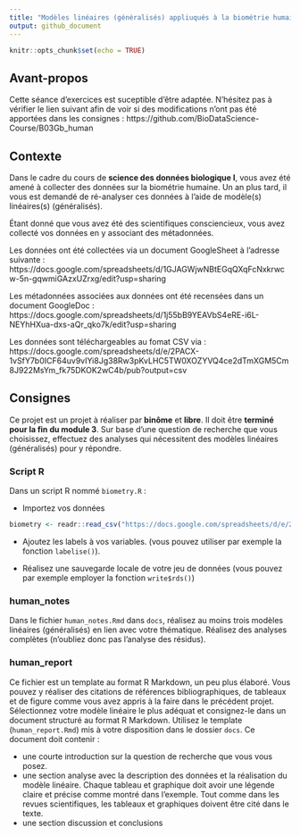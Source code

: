 ```yaml
---
title: "Modèles linéaires (généralisés) appliuqués à la biométrie humaine"
output: github_document
---
```


<!--- do not edit readme.md ---->

```r
knitr::opts_chunk$set(echo = TRUE)
```

## Avant-propos

Cette séance d'exercices est suceptible d'être adaptée. N'hésitez pas à vérifier le lien suivant afin de voir si des modifications n'ont pas été apportées dans les consignes : https://github.com/BioDataScience-Course/B03Gb_human

## Contexte 

Dans le cadre du cours de **science des données biologique I**, vous avez été amené à collecter des données sur la biométrie humaine. Un an plus tard, il vous est demandé de ré-analyser ces données à l'aide de modèle(s) linéaires(s) (généralisés).

Étant donné que vous avez été des scientifiques consciencieux, vous avez collecté vos données en y associant des métadonnées.

Les données ont été collectées via un document GoogleSheet à l'adresse suivante : https://docs.google.com/spreadsheets/d/1GJAGWjwNBtEGqQXqFcNxkrwcw-5n-gqwmiGAzxUZrxg/edit?usp=sharing

Les métadonnées associées aux données ont été recensées dans un document GoogleDoc : https://docs.google.com/spreadsheets/d/1j55bB9YEAVbS4eRE-i6L-NEYhHXua-dxs-aQr_qko7k/edit?usp=sharing

Les données sont téléchargeables au fomat CSV via : https://docs.google.com/spreadsheets/d/e/2PACX-1vSfY7b0ICF64uv9vIYi8Jg38Rw3pKvLHC5TW0XOZYVQ4ce2dTmXGM5Cm8J922MsYm_fk75DKOK2wC4b/pub?output=csv

## Consignes

Ce projet est un projet à réaliser par **binôme** et **libre**. Il doit être **terminé pour la fin du module 3**. Sur base d'une question de recherche que vous choisissez, effectuez des analyses qui nécessitent des modèles linéaires (généralisés) pour y répondre.

### Script R

Dans un script R nommé `biometry.R` :

- Importez vos données 

```r
biometry <- readr::read_csv("https://docs.google.com/spreadsheets/d/e/2PACX-1vSfY7b0ICF64uv9vIYi8Jg38Rw3pKvLHC5TW0XOZYVQ4ce2dTmXGM5Cm8J922MsYm_fk75DKOK2wC4b/pub?output=csv", locale = readr::locale(decimal_mark = ","))
```

- Ajoutez les labels à vos variables. (vous pouvez utiliser par exemple la fonction `labelise()`).

- Réalisez une sauvegarde locale de votre jeu de données (vous pouvez par exemple employer la fonction `write$rds()`)

### human_notes

Dans le fichier `human_notes.Rmd` dans `docs`, réalisez au moins trois modèles linéaires (généralisés) en lien avec votre thématique. Réalisez des analyses complètes (n'oubliez donc pas l'analyse des résidus).

### human_report

Ce fichier est un template au format R Markdown, un peu plus élaboré. Vous pouvez y réaliser des citations de références bibliographiques, de tableaux et de figure comme vous avez appris à la faire dans le précédent projet. Sélectionnez votre modèle linéaire le plus adéquat et consignez-le dans un document structuré au format R Markdown. Utilisez le template (`human_report.Rmd`) mis à votre disposition dans le dossier `docs`. Ce document doit contenir :

- une courte introduction sur la question de recherche que vous vous posez. 
- une section analyse avec la description des données et la réalisation du modèle linéaire. Chaque tableau et graphique doit avoir une légende claire et précise comme montré dans l'exemple. Tout comme dans les revues scientifiques, les tableaux et graphiques doivent être cité dans le texte.
- une section discussion et conclusions
